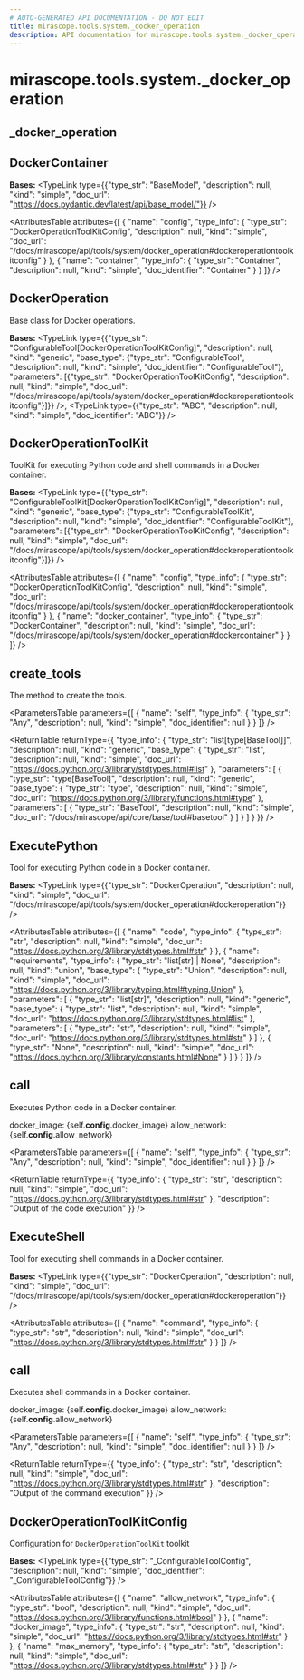 ```yaml
---
# AUTO-GENERATED API DOCUMENTATION - DO NOT EDIT
title: mirascope.tools.system._docker_operation
description: API documentation for mirascope.tools.system._docker_operation
---
```


# mirascope.tools.system._docker_operation

## <ApiType type="Module" path="tools/system/docker_operation" symbolName="_docker_operation" /> _docker_operation

## <ApiType type="Class" path="tools/system/docker_operation" symbolName="DockerContainer" /> DockerContainer

**Bases:** 
<TypeLink type={{"type_str": "BaseModel", "description": null, "kind": "simple", "doc_url": "https://docs.pydantic.dev/latest/api/base_model/"}} />

<AttributesTable
  attributes={[
  {
    "name": "config",
    "type_info": {
      "type_str": "DockerOperationToolKitConfig",
      "description": null,
      "kind": "simple",
      "doc_url": "/docs/mirascope/api/tools/system/docker_operation#dockeroperationtoolkitconfig"
    }
  },
  {
    "name": "container",
    "type_info": {
      "type_str": "Container",
      "description": null,
      "kind": "simple",
      "doc_identifier": "Container"
    }
  }
]}
/>


## <ApiType type="Class" path="tools/system/docker_operation" symbolName="DockerOperation" /> DockerOperation

Base class for Docker operations.

**Bases:** 
<TypeLink type={{"type_str": "ConfigurableTool[DockerOperationToolKitConfig]", "description": null, "kind": "generic", "base_type": {"type_str": "ConfigurableTool", "description": null, "kind": "simple", "doc_identifier": "ConfigurableTool"}, "parameters": [{"type_str": "DockerOperationToolKitConfig", "description": null, "kind": "simple", "doc_url": "/docs/mirascope/api/tools/system/docker_operation#dockeroperationtoolkitconfig"}]}} />, <TypeLink type={{"type_str": "ABC", "description": null, "kind": "simple", "doc_identifier": "ABC"}} />


## <ApiType type="Class" path="tools/system/docker_operation" symbolName="DockerOperationToolKit" /> DockerOperationToolKit

ToolKit for executing Python code and shell commands in a Docker container.

**Bases:** 
<TypeLink type={{"type_str": "ConfigurableToolKit[DockerOperationToolKitConfig]", "description": null, "kind": "generic", "base_type": {"type_str": "ConfigurableToolKit", "description": null, "kind": "simple", "doc_identifier": "ConfigurableToolKit"}, "parameters": [{"type_str": "DockerOperationToolKitConfig", "description": null, "kind": "simple", "doc_url": "/docs/mirascope/api/tools/system/docker_operation#dockeroperationtoolkitconfig"}]}} />

<AttributesTable
  attributes={[
  {
    "name": "config",
    "type_info": {
      "type_str": "DockerOperationToolKitConfig",
      "description": null,
      "kind": "simple",
      "doc_url": "/docs/mirascope/api/tools/system/docker_operation#dockeroperationtoolkitconfig"
    }
  },
  {
    "name": "docker_container",
    "type_info": {
      "type_str": "DockerContainer",
      "description": null,
      "kind": "simple",
      "doc_url": "/docs/mirascope/api/tools/system/docker_operation#dockercontainer"
    }
  }
]}
/>

## <ApiType type="Function" path="tools/system/docker_operation" symbolName="create_tools" /> create_tools

The method to create the tools.

<ParametersTable
  parameters={[
  {
    "name": "self",
    "type_info": {
      "type_str": "Any",
      "description": null,
      "kind": "simple",
      "doc_identifier": null
    }
  }
]}
/>

<ReturnTable
  returnType={{
  "type_info": {
    "type_str": "list[type[BaseTool]]",
    "description": null,
    "kind": "generic",
    "base_type": {
      "type_str": "list",
      "description": null,
      "kind": "simple",
      "doc_url": "https://docs.python.org/3/library/stdtypes.html#list"
    },
    "parameters": [
      {
        "type_str": "type[BaseTool]",
        "description": null,
        "kind": "generic",
        "base_type": {
          "type_str": "type",
          "description": null,
          "kind": "simple",
          "doc_url": "https://docs.python.org/3/library/functions.html#type"
        },
        "parameters": [
          {
            "type_str": "BaseTool",
            "description": null,
            "kind": "simple",
            "doc_url": "/docs/mirascope/api/core/base/tool#basetool"
          }
        ]
      }
    ]
  }
}}
/>


## <ApiType type="Class" path="tools/system/docker_operation" symbolName="ExecutePython" /> ExecutePython

Tool for executing Python code in a Docker container.

**Bases:** 
<TypeLink type={{"type_str": "DockerOperation", "description": null, "kind": "simple", "doc_url": "/docs/mirascope/api/tools/system/docker_operation#dockeroperation"}} />

<AttributesTable
  attributes={[
  {
    "name": "code",
    "type_info": {
      "type_str": "str",
      "description": null,
      "kind": "simple",
      "doc_url": "https://docs.python.org/3/library/stdtypes.html#str"
    }
  },
  {
    "name": "requirements",
    "type_info": {
      "type_str": "list[str] | None",
      "description": null,
      "kind": "union",
      "base_type": {
        "type_str": "Union",
        "description": null,
        "kind": "simple",
        "doc_url": "https://docs.python.org/3/library/typing.html#typing.Union"
      },
      "parameters": [
        {
          "type_str": "list[str]",
          "description": null,
          "kind": "generic",
          "base_type": {
            "type_str": "list",
            "description": null,
            "kind": "simple",
            "doc_url": "https://docs.python.org/3/library/stdtypes.html#list"
          },
          "parameters": [
            {
              "type_str": "str",
              "description": null,
              "kind": "simple",
              "doc_url": "https://docs.python.org/3/library/stdtypes.html#str"
            }
          ]
        },
        {
          "type_str": "None",
          "description": null,
          "kind": "simple",
          "doc_url": "https://docs.python.org/3/library/constants.html#None"
        }
      ]
    }
  }
]}
/>

## <ApiType type="Function" path="tools/system/docker_operation" symbolName="call" /> call

Executes Python code in a Docker container.

docker_image: \{self.__config__.docker_image\}
allow_network: \{self.__config__.allow_network\}

<ParametersTable
  parameters={[
  {
    "name": "self",
    "type_info": {
      "type_str": "Any",
      "description": null,
      "kind": "simple",
      "doc_identifier": null
    }
  }
]}
/>

<ReturnTable
  returnType={{
  "type_info": {
    "type_str": "str",
    "description": null,
    "kind": "simple",
    "doc_url": "https://docs.python.org/3/library/stdtypes.html#str"
  },
  "description": "Output of the code execution"
}}
/>



## <ApiType type="Class" path="tools/system/docker_operation" symbolName="ExecuteShell" /> ExecuteShell

Tool for executing shell commands in a Docker container.

**Bases:** 
<TypeLink type={{"type_str": "DockerOperation", "description": null, "kind": "simple", "doc_url": "/docs/mirascope/api/tools/system/docker_operation#dockeroperation"}} />

<AttributesTable
  attributes={[
  {
    "name": "command",
    "type_info": {
      "type_str": "str",
      "description": null,
      "kind": "simple",
      "doc_url": "https://docs.python.org/3/library/stdtypes.html#str"
    }
  }
]}
/>

## <ApiType type="Function" path="tools/system/docker_operation" symbolName="call" /> call

Executes shell commands in a Docker container.

docker_image: \{self.__config__.docker_image\}
allow_network: \{self.__config__.allow_network\}

<ParametersTable
  parameters={[
  {
    "name": "self",
    "type_info": {
      "type_str": "Any",
      "description": null,
      "kind": "simple",
      "doc_identifier": null
    }
  }
]}
/>

<ReturnTable
  returnType={{
  "type_info": {
    "type_str": "str",
    "description": null,
    "kind": "simple",
    "doc_url": "https://docs.python.org/3/library/stdtypes.html#str"
  },
  "description": "Output of the command execution"
}}
/>




## <ApiType type="Class" path="tools/system/docker_operation" symbolName="DockerOperationToolKitConfig" /> DockerOperationToolKitConfig

Configuration for `DockerOperationToolKit` toolkit

**Bases:** 
<TypeLink type={{"type_str": "_ConfigurableToolConfig", "description": null, "kind": "simple", "doc_identifier": "_ConfigurableToolConfig"}} />

<AttributesTable
  attributes={[
  {
    "name": "allow_network",
    "type_info": {
      "type_str": "bool",
      "description": null,
      "kind": "simple",
      "doc_url": "https://docs.python.org/3/library/functions.html#bool"
    }
  },
  {
    "name": "docker_image",
    "type_info": {
      "type_str": "str",
      "description": null,
      "kind": "simple",
      "doc_url": "https://docs.python.org/3/library/stdtypes.html#str"
    }
  },
  {
    "name": "max_memory",
    "type_info": {
      "type_str": "str",
      "description": null,
      "kind": "simple",
      "doc_url": "https://docs.python.org/3/library/stdtypes.html#str"
    }
  }
]}
/>




